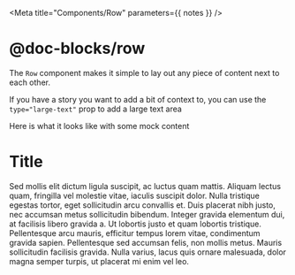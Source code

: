 

<Meta title="Components/Row" parameters={{ notes }} />

# @doc-blocks/row

The `Row` component makes it simple to lay out any piece of content next to each other.

<Canvas>
  <Story name="Basic Usage">
    <Row>
      <div style={{ height: 60, width: "100%", background: "black" }} />
      <div style={{ height: 60, width: "100%", background: "black" }} />
      <div style={{ height: 60, width: "100%", background: "black" }} />
    </Row>
  </Story>
</Canvas>

If you have a story you want to add a bit of context to, you can use the `type="large-text"` prop to add a large text area

<Canvas>
  <Story name="Large Text">
    <Row type="large-text">
      <div style={{ height: 60, width: "100%", background: "black" }} />
      <div style={{ height: 60, width: "100%", background: "black" }} />
    </Row>
  </Story>
</Canvas>

Here is what it looks like with some mock content

<Canvas>
  <Row type="large-text">
    <div>
      <h1>Title</h1>
      <p>
        Sed mollis elit dictum ligula suscipit, ac luctus quam mattis. Aliquam
        lectus quam, fringilla vel molestie vitae, iaculis suscipit dolor. Nulla
        tristique egestas tortor, eget sollicitudin arcu convallis et. Duis
        placerat nibh justo, nec accumsan metus sollicitudin bibendum. Integer
        gravida elementum dui, at facilisis libero gravida a. Ut lobortis justo
        et quam lobortis tristique. Pellentesque arcu mauris, efficitur tempus
        lorem vitae, condimentum gravida sapien. Pellentesque sed accumsan
        felis, non mollis metus. Mauris sollicitudin facilisis gravida. Nulla
        varius, lacus quis ornare malesuada, dolor magna semper turpis, ut
        placerat mi enim vel leo.
      </p>
    </div>
    <Canvas>
      <Story id="components-header-link--single" />
    </Canvas>
  </Row>
</Canvas>
